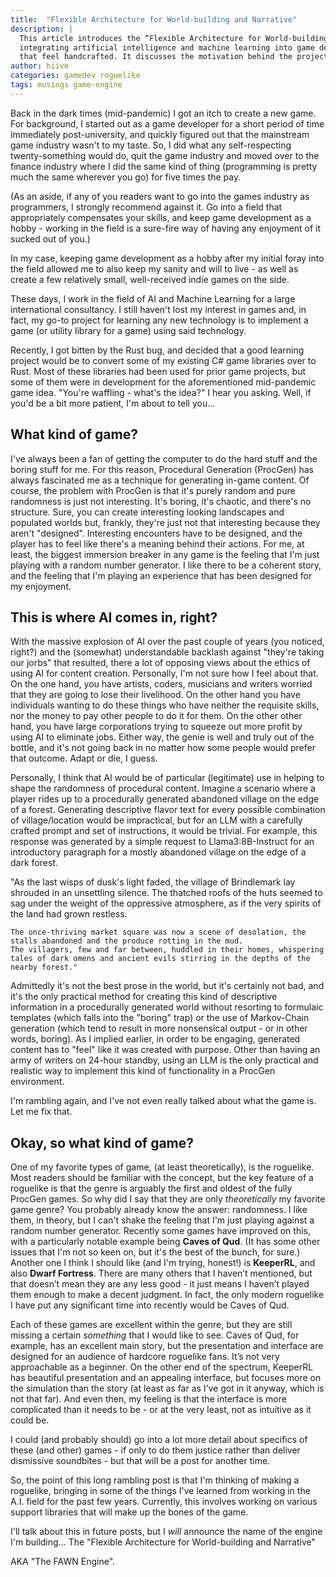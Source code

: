 ```yaml
---
title:  "Flexible Architecture for World-building and Narrative"
description: |
  This article introduces the “Flexible Architecture for World-building and Narrative” engine, a project aimed at
  integrating artificial intelligence and machine learning into game design to create procedurally generated experiences
  that feel handcrafted. It discusses the motivation behind the project and its intended goals.
author: hiive
categories: gamedev roguelike
tags: musings game-engine
---
```


Back in the dark times (mid-pandemic) I got an itch to create a new game. For background, I started out as a game
developer for a short period of time immediately post-university, and quickly figured out that the mainstream game
industry wasn't to my taste.
So, I did what any self-respecting twenty-something would do, quit the game industry and moved over to the finance
industry where I did the same kind of thing (programming is pretty much the same wherever you go) for five times the
pay.

(As an aside, if any of you readers want to go into the games industry as programmers, I strongly recommend against it.
Go into a field that appropriately compensates your skills, and keep game development as a hobby - working in the field
is a sure-fire way of having any enjoyment of it sucked out of you.)

In my case, keeping game development as a hobby after my initial foray into the field allowed me to also keep my sanity
and will to live - as well as create a few relatively small, well-received indie games on the side.

These days, I work in the field of AI and Machine Learning for a large international consultancy. I still haven't lost
my interest in games and, in fact, my go-to project for learning any new technology is to implement a game (or utility
library for a game) using said technology.

Recently, I got bitten by the Rust bug, and decided that a good learning project would be to convert some of my
existing C# game libraries over to Rust. Most of these libraries had been used for prior game projects, but some of
them were in development for the aforementioned mid-pandemic game idea. "You're waffling - what's the idea?" I hear you
asking. Well, if you'd be a bit more patient, I'm about to tell you...

## What kind of game?
I've always been a fan of getting the computer to do the hard stuff and the boring stuff for me. For this reason,
Procedural Generation (ProcGen) has always fascinated me as a technique for generating in-game content.
Of course, the problem with ProcGen is that it's purely random and pure randomness is just not interesting. It's boring,
it's chaotic, and there's no structure.
Sure, you can create interesting looking landscapes and populated worlds but, frankly, they're just not that interesting
because they aren't "designed". Interesting encounters have to be designed, and the player has to feel like there's a
meaning behind their actions.
For me, at least, the biggest immersion breaker in any game is the feeling that I'm just playing with a random number
generator. I like there to be a coherent story, and the feeling that I'm playing an experience that has been designed
for my enjoyment.

## This is where AI comes in, right?
With the massive explosion of AI over the past couple of years (you noticed, right?) and the (somewhat) understandable
backlash against "they're taking our jorbs" that resulted, there a lot of opposing views about the ethics of using
AI for content creation. Personally, I'm not sure how I feel about that. On the one
hand, you have artists, coders, musicians and writers worried that they are going to lose their livelihood.
On the other hand you have individuals wanting to do these things who have neither the requisite skills, nor the money
to pay other people to do it for them. On the other other hand, you have large corporations trying to squeeze out more
profit by using AI to eliminate jobs. Either way, the genie is well and truly out of the bottle,
and it's not going back in no matter how some people would prefer that outcome. Adapt or die, I guess.

Personally, I think that AI would be of particular (legitimate) use in helping to shape the randomness of procedural
content. Imagine a scenario where a player rides up to a procedurally generated abandoned village on the edge of a
forest. Generating descriptive flavor text for every possible combination of village/location would be impractical,
but for an LLM with a carefully crafted prompt and set of instructions, it would be trivial.
For example, this response was generated by a simple request to Llama3:8B-Instruct for an introductory paragraph for a
mostly abandoned village on the edge of a dark forest.

<div class="quote-block">
    "As the last wisps of dusk's light faded, the village of Brindlemark lay shrouded in an unsettling silence.
    The thatched roofs of the huts seemed to sag under the weight of the oppressive atmosphere, as if the very spirits of the land had grown restless.

    The once-thriving market square was now a scene of desolation, the stalls abandoned and the produce rotting in the mud.
    The villagers, few and far between, huddled in their homes, whispering tales of dark omens and ancient evils stirring in the depths of the nearby forest."
</div>

Admittedly it's not the best prose in the world, but it's certainly not bad, and it's the only practical method for
creating this kind of descriptive information in a procedurally generated world without resorting to formulaic templates
(which falls into the "boring" trap) or the use of Markov-Chain generation (which tend to result in more nonsensical
output - or in other words, boring).
As I implied earlier, in order to be engaging, generated content has to "feel" like it was created with purpose.
Other than having an army of writers on 24-hour standby, using an LLM is the only practical and realistic way to
implement this kind of functionality in a ProcGen environment.

I'm rambling again, and I've not even really talked about what the game is. Let me fix that.

## Okay, so what kind of game?
One of my favorite types of game, (at least theoretically), is the roguelike. Most readers should be familiar with the
concept, but the key feature of a roguelike is that the genre is arguably the first and oldest of the fully ProcGen games.
So why did I say that they are only *theoretically* my favorite game genre? You probably already know the answer:
randomness. I like them, in theory, but I can't shake the feeling that I'm just playing against a random number
generator. Recently some games have improved on this, with a particularly notable example being **Caves of Qud**.
(It has some other issues that I'm not so keen on, but it's the best of the bunch, for sure.) Another one I think I
should like (and I'm trying, honest!) is **KeeperRL**, and also **Dwarf Fortress**.
There are many others that I haven’t mentioned, but that doesn’t mean they are any less good - it just means I haven’t
played them enough to make a decent judgment. In fact, the only modern roguelike I have put any significant time into
recently would be Caves of Qud.

Each of these games are excellent within the genre, but they are still missing a certain *something* that I would like
to see. Caves of Qud, for example, has an excellent main story, but the presentation and interface are designed for an
audience of hardcore roguelike fans. It’s not very approachable as a beginner. On the other end of the spectrum,
KeeperRL has beautiful presentation and an appealing interface, but focuses more on the simulation than the story
(at least as far as I’ve got in it anyway, which is not that far). And even then, my feeling is that the interface
is more complicated than it needs to be - or at the very least, not as intuitive as it could be.

I could (and probably should) go into a lot more detail about specifics of these (and other) games - if only to do them
justice rather than deliver dismissive soundbites - but that will be a post for another time.

So, the point of this long rambling post is that I'm thinking of making a roguelike, bringing in some of the things
I've learned from working in the A.I. field for the past few years. Currently, this involves working on various
support libraries that will make up the bones of the game.

I'll talk about this in future posts, but I *will* announce the name of the engine I'm building...
The <span class="highlight">&quot;Flexible Architecture for World-building and Narrative&quot;</span>

<LightboxImage src="/src/assets/images/hiivelabs.com/blog/fawn_engine_logo.png"
               alt="FAWN Engine Logo"
               id="fawn-engine-logo"
               />

AKA <span class="highlight">"The FAWN Engine"</span>.



